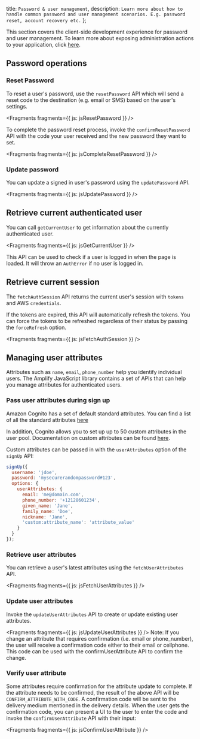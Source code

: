   title: `Password & user management`,
  description: `Learn more about how to handle common password and user management scenarios. E.g. password reset, account recovery etc.`
};

This section covers the client-side development experience for password and user management. To learn more about exposing administration actions to your application, click [here](/cli/auth/admin).

## Password operations

### Reset Password

To reset a user's password, use the `resetPassword` API which will send a reset code to the destination (e.g. email or SMS) based on the user's settings.


<Fragments fragments={{ js: jsResetPassword }} />

To complete the password reset process, invoke the `confirmResetPassword` API with the code your user received and the new password they want to set.


<Fragments fragments={{ js: jsCompleteResetPassword }} />

### Update password

You can update a signed in user's password using the `updatePassword` API.


<Fragments fragments={{ js: jsUpdatePassword }} />

## Retrieve current authenticated user

You can call `getCurrentUser` to get information about the currently authenticated user.


<Fragments fragments={{ js: jsGetCurrentUser }} />

This API can be used to check if a user is logged in when the page is loaded. It will throw an `AuthError` if no user is logged in.

## Retrieve current session

The `fetchAuthSession` API returns the current user's session with `tokens` and AWS `credentials`.

If the tokens are expired, this API will automatically refresh the tokens. You can force the tokens to be refreshed regardless of their status by passing the `forceRefresh` option.


<Fragments fragments={{ js: jsFetchAuthSession }} />

## Managing user attributes

Attributes such as `name`, `email`, `phone_number` help you identify individual users. The Amplify JavaScript library contains a set of APIs that can help you manage attributes for authenticated users.

### Pass user attributes during sign up

Amazon Cognito has a set of default standard attributes. You can find a list of all the standard attributes [here](https://docs.aws.amazon.com/cognito/latest/developerguide/user-pool-settings-attributes.html#cognito-user-pools-standard-attributes)

In addition, Cognito allows you to set up up to 50 custom attributes in the user pool. Documentation on custom attributes can be found [here](https://docs.aws.amazon.com/cognito/latest/developerguide/user-pool-settings-attributes.html#user-pool-settings-custom-attributes).

Custom attributes can be passed in with the `userAttributes` option of the `signUp` API:

```javascript
signUp({
  username: 'jdoe',
  password: 'mysecurerandompassword#123',
  options: {
    userAttributes: {
      email: 'me@domain.com',
      phone_number: '+12128601234',
      given_name: 'Jane',
      family_name: 'Doe',
      nickname: 'Jane',
      'custom:attribute_name': 'attribute_value'
    }
  }
});
```

### Retrieve user attributes

You can retrieve a user's latest attributes using the `fetchUserAttributes` API.


<Fragments fragments={{ js: jsFetchUserAttributes }} />

### Update user attributes

Invoke the `updateUserAttributes` API to create or update existing user attributes.


<Fragments fragments={{ js: jsUpdateUserAttributes }} />
<Callout>
  Note: If you change an attribute that requires confirmation (i.e. email or
  phone_number), the user will receive a confirmation code either to their email
  or cellphone. This code can be used with the confirmUserAttribute API to
  confirm the change.
</Callout>

### Verify user attribute

Some attributes require confirmation for the attribute update to complete. If the attribute needs to be confirmed, the result of the above API will be `CONFIRM_ATTRIBUTE_WITH_CODE`. A confirmation code will be sent to the delivery medium mentioned in the delivery details. When the user gets the confirmation code, you can present a UI to the user to enter the code and invoke the `confirmUserAttribute` API with their input:


<Fragments fragments={{ js: jsConfirmUserAttribute }} />
